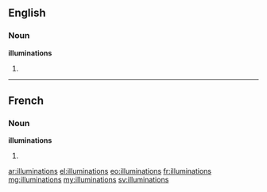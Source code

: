 ==English==

===Noun===
'''illuminations'''

# {{plural of|illumination}}

----

==French==

===Noun===
'''illuminations''' {{f}}

# {{plural of|illumination|lang=fr}}

[[ar:illuminations]]
[[el:illuminations]]
[[eo:illuminations]]
[[fr:illuminations]]
[[mg:illuminations]]
[[my:illuminations]]
[[sv:illuminations]]